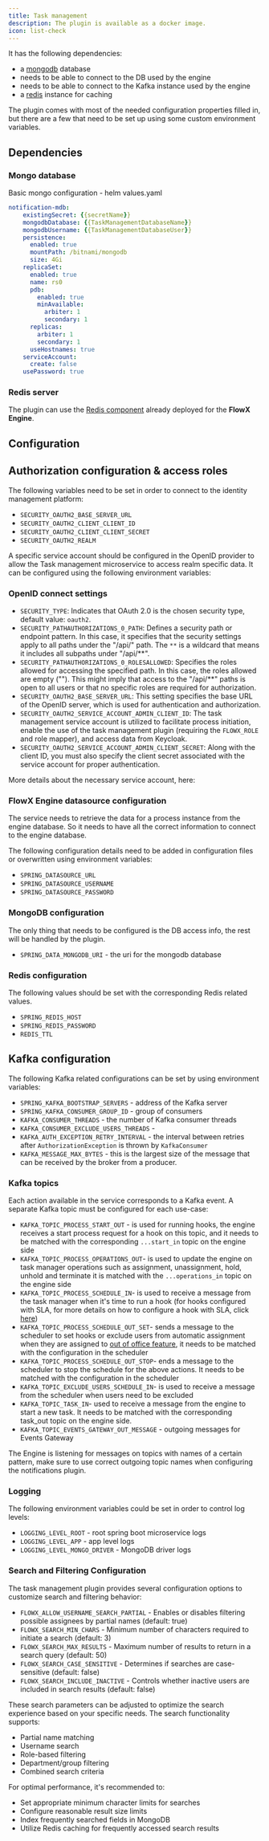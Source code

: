 ```yaml
---
title: Task management
description: The plugin is available as a docker image.
icon: list-check
---
```


It has the following dependencies:

* a [mongodb](https://www.mongodb.com/2) database
* needs to be able to connect to the DB used by the engine
* needs to be able to connect to the Kafka instance used by the engine
* a [redis](https://redis.io/) instance for caching

The plugin comes with most of the needed configuration properties filled in, but there are a few that need to be set up using some custom environment variables.

## Dependencies 

### Mongo database

Basic mongo configuration - helm values.yaml

```yaml
notification-mdb:
    existingSecret: {{secretName}}
    mongodbDatabase: {{TaskManagementDatabaseName}}
    mongodbUsername: {{TaskManagementDatabaseUser}}
    persistence:
      enabled: true
      mountPath: /bitnami/mongodb
      size: 4Gi
    replicaSet:
      enabled: true
      name: rs0
      pdb:
        enabled: true
        minAvailable:
          arbiter: 1
          secondary: 1
      replicas:
        arbiter: 1
        secondary: 1
      useHostnames: true
    serviceAccount:
      create: false
    usePassword: true
```

### Redis server

The plugin can use the [Redis component](../../docs/platform-overview/frameworks-and-standards/event-driven-architecture-frameworks/intro-to-redis) already deployed for the **FlowX Engine**.

## Configuration 

## Authorization configuration & access roles

The following variables need to be set in order to connect to the identity management platform:

* `SECURITY_OAUTH2_BASE_SERVER_URL`
* `SECURITY_OAUTH2_CLIENT_CLIENT_ID`
* `SECURITY_OAUTH2_CLIENT_CLIENT_SECRET`
* `SECURITY_OAUTH2_REALM`
 
A specific service account should be configured in the OpenID provider to allow the Task management microservice to access realm specific data. It can be configured using the following environment variables:

### OpenID connect settings

* `SECURITY_TYPE`: Indicates that OAuth 2.0 is the chosen security type, default value: `oauth2`.
* `SECURITY_PATHAUTHORIZATIONS_0_PATH`: Defines a security path or endpoint pattern. In this case, it specifies that the security settings apply to all paths under the "/api/" path. The `**` is a wildcard that means it includes all subpaths under "/api/**".
* `SECURITY_PATHAUTHORIZATIONS_0_ROLESALLOWED`: Specifies the roles allowed for accessing the specified path. In this case, the roles allowed are empty (""). This might imply that access to the "/api/**" paths is open to all users or that no specific roles are required for authorization.
* `SECURITY_OAUTH2_BASE_SERVER_URL`: This setting specifies the base URL of the OpenID server, which is used for authentication and authorization.
* `SECURITY_OAUTH2_SERVICE_ACCOUNT_ADMIN_CLIENT_ID`: The task management service account is utilized to facilitate process initiation, enable the use of the task management plugin (requiring the `FLOWX_ROLE` and role mapper), and access data from Keycloak.
* `SECURITY_OAUTH2_SERVICE_ACCOUNT_ADMIN_CLIENT_SECRET`: Along with the client ID, you must also specify the client secret associated with the service account for proper authentication.

More details about the necessary service account, here:

<Card title="Task management service account" href="../access-management/configuring-an-iam-solution#task-management-service-account" icon ="file">
</Card>


### FlowX Engine datasource configuration

The service needs to retrieve the data for a process instance from the engine database. So it needs to have all the correct information to connect to the engine database.

The following configuration details need to be added in configuration files or overwritten using environment variables:

* `SPRING_DATASOURCE_URL`
* `SPRING_DATASOURCE_USERNAME`
* `SPRING_DATASOURCE_PASSWORD`

### MongoDB configuration

The only thing that needs to be configured is the DB access info, the rest will be handled by the plugin.

* `SPRING_DATA_MONGODB_URI` - the uri for the mongodb database

### Redis configuration

The following values should be set with the corresponding Redis related values.

* `SPRING_REDIS_HOST`
* `SPRING_REDIS_PASSWORD`
* `REDIS_TTL`


## Kafka configuration

The following Kafka related configurations can be set by using environment variables:

* `SPRING_KAFKA_BOOTSTRAP_SERVERS` - address of the Kafka server
* `SPRING_KAFKA_CONSUMER_GROUP_ID` - group of consumers
* `KAFKA_CONSUMER_THREADS` - the number of Kafka consumer threads
* `KAFKA_CONSUMER_EXCLUDE_USERS_THREADS` - 
* `KAFKA_AUTH_EXCEPTION_RETRY_INTERVAL` - the interval between retries after `AuthorizationException` is thrown by `KafkaConsumer`
* `KAFKA_MESSAGE_MAX_BYTES` - this is the largest size of the message that can be received by the broker from a producer.

### Kafka topics

Each action available in the service corresponds to a Kafka event. A separate Kafka topic must be configured for each use-case:

* `KAFKA_TOPIC_PROCESS_START_OUT` - is used for running hooks, the engine receives a start process request for a hook on this topic, and it needs to be matched with the corresponding `...start_in` topic on the engine side
* `KAFKA_TOPIC_PROCESS_OPERATIONS_OUT`- is used to update the engine on task manager operations such as assignment, unassignment, hold, unhold and terminate it is matched with the `...operations_in` topic on the engine side
* `KAFKA_TOPIC_PROCESS_SCHEDULE_IN`- is used to receive a message from the task manager when it's time to run a hook (for hooks configured with SLA, for more details on how to configure a hook with SLA, click [here](../../docs/platform-deep-dive/plugins/custom-plugins/task-management/using-hooks))
* `KAFKA_TOPIC_PROCESS_SCHEDULE_OUT_SET`- sends a message to the scheduler to set hooks or exclude users from automatic assignment when they are assigned to [out of office feature](../../docs/platform-deep-dive/plugins/custom-plugins/task-management/using-out-of-office-records), it needs to be matched with the configuration in the scheduler
* `KAFKA_TOPIC_PROCESS_SCHEDULE_OUT_STOP`- ends a message to the scheduler to stop the schedule for the above actions. It needs to be matched with the configuration in the scheduler
* `KAFKA_TOPIC_EXCLUDE_USERS_SCHEDULE_IN`- is used to receive a message from the scheduler when users need to be excluded
* `KAFKA_TOPIC_TASK_IN`- used to receive a message from the engine to start a new task. It needs to be matched with the corresponding task_out topic on the engine side.
* `KAFKA_TOPIC_EVENTS_GATEWAY_OUT_MESSAGE` - outgoing messages for Events Gateway

<Info>
The Engine is listening for messages on topics with names of a certain pattern, make sure to use correct outgoing topic names when configuring the notifications plugin.
</Info>


### Logging

The following environment variables could be set in order to control log levels:

* `LOGGING_LEVEL_ROOT` - root spring boot microservice logs
* `LOGGING_LEVEL_APP` - app level logs
* `LOGGING_LEVEL_MONGO_DRIVER` - MongoDB driver logs

### Search and Filtering Configuration

The task management plugin provides several configuration options to customize search and filtering behavior:

* `FLOWX_ALLOW_USERNAME_SEARCH_PARTIAL` - Enables or disables filtering possible assignees by partial names (default: true)
* `FLOWX_SEARCH_MIN_CHARS` - Minimum number of characters required to initiate a search (default: 3)
* `FLOWX_SEARCH_MAX_RESULTS` - Maximum number of results to return in a search query (default: 50)
* `FLOWX_SEARCH_CASE_SENSITIVE` - Determines if searches are case-sensitive (default: false)
* `FLOWX_SEARCH_INCLUDE_INACTIVE` - Controls whether inactive users are included in search results (default: false)

These search parameters can be adjusted to optimize the search experience based on your specific needs. The search functionality supports:

* Partial name matching
* Username search
* Role-based filtering
* Department/group filtering
* Combined search criteria

For optimal performance, it's recommended to:
* Set appropriate minimum character limits for searches
* Configure reasonable result size limits
* Index frequently searched fields in MongoDB
* Utilize Redis caching for frequently accessed search results
